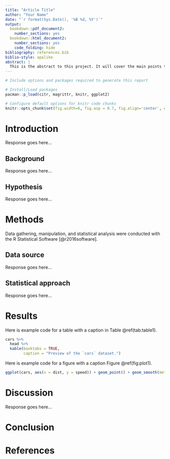 ```yaml
---
title: "Article Title"
author: "Your Name"
date: "`r format(Sys.Date(), '%B %d, %Y')`"
output: 
  bookdown::pdf_document2: 
    number_sections: yes
  bookdown::html_document2: 
    number_sections: yes
    code_folding: hide
bibliography: references.bib
biblio-style: apalike
abstract: | 
  This is the abstract to this project. It will cover the main points that summarize the area of study, the research question to be explored, the motivation to study this area, the hypothesis to be tested or explored, and a concise description of the findings and their contribution to the area of study. An abstract should generally be no shorter than 100 words and no longer than 300 words.
---
```



```r
# Include options and packages required to generate this report

# Install/Load packages
pacman::p_load(citr, magrittr, knitr, ggplot2)

# Configure default options for knitr code chunks
knitr::opts_chunk$set(fig.width=6, fig.asp = 0.7, fig.align='center', echo=FALSE, message = FALSE, warning = FALSE)
```

# Introduction

<!-- the identification of a relevant topic/ area of interest to you, -->

Response goes here...

## Background

<!-- a description a viable and thought-provoking research question supported by previous research on the topic in the primary literature, -->

Response goes here...

## Hypothesis

<!-- a clear, and testable hypothesis based on evidence in the literature, -->

Response goes here...

# Methods

Data gathering, manipulation, and statistical analysis were conducted with the R Statistical Software [@r2016software]. 

## Data source

<!-- the identification of an adequate corpus resource (existing or to be developed) to address the research question;  evaluating the strengths and weakness of this particular resource, -->

Response goes here...

## Statistical approach

<!-- reference to and use of the appropriate analytical and/or statistical methods to assess the evidence, -->

Response goes here...

# Results

Here is example code for a table with a caption in Table \@ref(tab:table1).

```r
cars %>% 
  head %>% 
  kable(booktabs = TRUE, 
        caption = "Preview of the `cars` dataset.")
```

Here is example code for a figure with a caption Figure \@ref(fig:plot1).

```r
ggplot(cars, aes(x = dist, y = speed)) + geom_point() + geom_smooth(method = "lm")
```

# Discussion

<!-- and a review and discussion of the findings -->

Response goes here...

# Conclusion

# References
